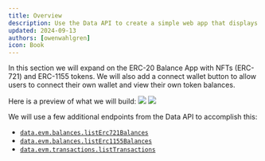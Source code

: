 ```yaml
---
title: Overview
description: Use the Data API to create a simple web app that displays data and metrics on a connected wallet.
updated: 2024-09-13
authors: [owenwahlgren]
icon: Book
---
```


In this section we will expand on the ERC-20 Balance App with NFTs (ERC-721) and ERC-1155 tokens. We will also add a connect wallet button to allow users to connect their own wallet and view their own token balances.

Here is a preview of what we will build:
![](/course-images/avacloudsdk/nfts.png)
![](/course-images/avacloudsdk/tokens.png)

We will use a few additional endpoints from the Data API to accomplish this:

- [`data.evm.balances.listErc721Balances`](https://developers.avacloud.io/data-api/evm-balances/list-erc-721-balances)
- [`data.evm.balances.listErc1155Balances`](https://developers.avacloud.io/data-api/evm-balances/list-erc-1155-balances)
- [`data.evm.transactions.listTransactions`](https://developers.avacloud.io/data-api/evm-transactions/list-transactions)